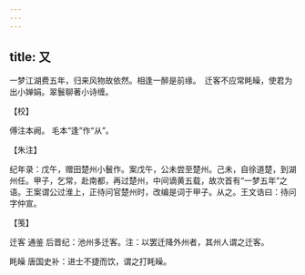 ```yaml
---
---
---
```

title: 又
---







一梦江湖费五年，归来风物故依然。相逢一醉是前缘。　迁客不应常眊矂，使君为出小婵娟。翠鬟聊著小诗缠。





【校】


傅注本阙。 毛本“逢”作“从”。





【朱注】


纪年录：戊午，赠田楚州小鬟作。案戊午，公未尝至楚州。己未，自徐道楚，到湖州任。甲子，乞常，赴南都，再过楚州，中间谪黄五载，故次首有“一梦五年”之语。王案谓公过淮上，正待问官楚州时，改编是词于甲子。从之。王文诰曰：待问字仲宣。





【笺】


迁客 通鉴 后晋纪：池州多迁客。注：以罢迁降外州者，其州人谓之迁客。

眊矂 唐国史补：进士不捷而饮，谓之打眊矂。
